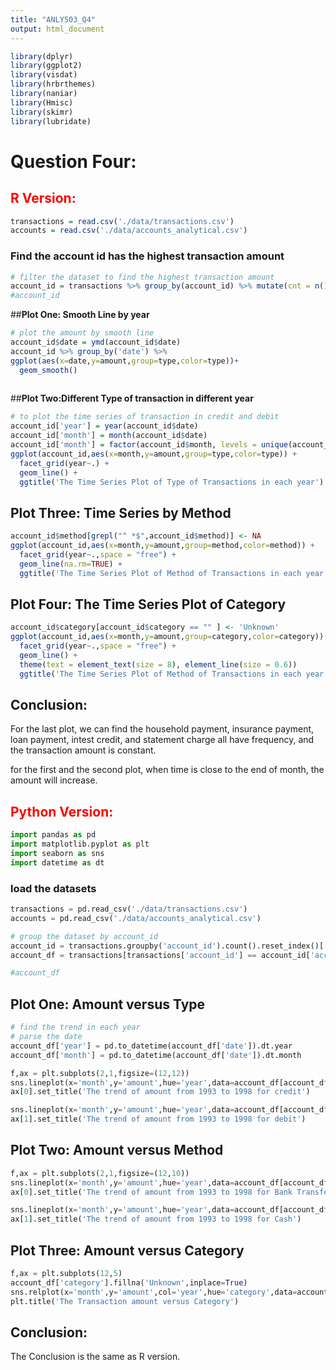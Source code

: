 ```yaml
---
title: "ANLY503_Q4"
output: html_document
---
```



```r
library(dplyr)
library(ggplot2)
library(visdat)
library(hrbrthemes)
library(naniar)
library(Hmisc)
library(skimr)
library(lubridate)
```

# Question Four:


## <span style="color:red">R Version:</span>

```r
transactions = read.csv('./data/transactions.csv')
accounts = read.csv('./data/accounts_analytical.csv')
```

### Find the account id has the highest transaction amount

```r
# filter the dataset to find the highest transaction amount
account_id = transactions %>% group_by(account_id) %>% mutate(cnt = n()) %>% ungroup %>% filter(cnt == max(cnt))
#account_id
```

##**Plot One: Smooth Line by year**

```r
# plot the amount by smooth line
account_id$date = ymd(account_id$date)
account_id %>% group_by('date') %>% 
ggplot(aes(x=date,y=amount,group=type,color=type))+
  geom_smooth()
  
```

##**Plot Two:Different Type of transaction in different year**

```r
# to plot the time series of transaction in credit and debit
account_id['year'] = year(account_id$date)
account_id['month'] = month(account_id$date)
account_id['month'] = factor(account_id$month, levels = unique(account_id$month))
ggplot(account_id,aes(x=month,y=amount,group=type,color=type)) +
  facet_grid(year~.) +
  geom_line() + 
  ggtitle('The Time Series Plot of Type of Transactions in each year')
```

## **Plot Three: Time Series by Method**

```r
account_id$method[grepl("^ *$",account_id$method)] <- NA
ggplot(account_id,aes(x=month,y=amount,group=method,color=method)) +
  facet_grid(year~.,space = "free") +
  geom_line(na.rm=TRUE) + 
  ggtitle('The Time Series Plot of Method of Transactions in each year')
```
  
## **Plot Four: The Time Series Plot of Category**  
  
```r
account_id$category[account_id$category == "" ] <- 'Unknown'
ggplot(account_id,aes(x=month,y=amount,group=category,color=category)) +
  facet_grid(year~.,space = "free") +
  geom_line() + 
  theme(text = element_text(size = 8), element_line(size = 0.6))
  ggtitle('The Time Series Plot of Method of Transactions in each year')
```

## Conclusion:

For the last plot, we can find the household payment, insurance payment, loan payment, intest credit, and statement charge all have frequency, and the transaction amount is constant.

for the first and the second plot, when time is close to the end of month, the amount will increase.


## <span style="color:red">Python Version:</span>

```python
import pandas as pd
import matplotlib.pyplot as plt
import seaborn as sns
import datetime as dt
```

### load the datasets

```python
transactions = pd.read_csv('./data/transactions.csv')
accounts = pd.read_csv('./data/accounts_analytical.csv')
```

```python
# group the dataset by account_id
account_id = transactions.groupby('account_id').count().reset_index()[['account_id','id']].sort_values(ascending=False,by='id')['account_id'].reset_index()
account_df = transactions[transactions['account_id'] == account_id['account_id'][0]]

#account_df
```

## **Plot One: Amount versus Type**

```python
# find the trend in each year
# parse the date
account_df['year'] = pd.to_datetime(account_df['date']).dt.year
account_df['month'] = pd.to_datetime(account_df['date']).dt.month

f,ax = plt.subplots(2,1,figsize=(12,12))
sns.lineplot(x='month',y='amount',hue='year',data=account_df[account_df['type']=='credit'],ci=None,ax=ax[0],palette='Set1')
ax[0].set_title('The trend of amount from 1993 to 1998 for credit')

sns.lineplot(x='month',y='amount',hue='year',data=account_df[account_df['type']=='debit'],ci=None,ax=ax[1],palette='Set1')
ax[1].set_title('The trend of amount from 1993 to 1998 for debit')
```

## **Plot Two: Amount versus Method**

```python
f,ax = plt.subplots(2,1,figsize=(12,10))
sns.lineplot(x='month',y='amount',hue='year',data=account_df[account_df['method']=='bank transfer'],ci=None,ax=ax[0],palette='Set1')
ax[0].set_title('The trend of amount from 1993 to 1998 for Bank Transfer')

sns.lineplot(x='month',y='amount',hue='year',data=account_df[account_df['method']=='cash'],ci=None,ax=ax[1],palette='Set1')
ax[1].set_title('The trend of amount from 1993 to 1998 for Cash')

```

## **Plot Three: Amount versus Category**

```python
f,ax = plt.subplots(12,5)
account_df['category'].fillna('Unknown',inplace=True)
sns.relplot(x='month',y='amount',col='year',hue='category',data=account_df,size='category',ci=None,kind='line')
plt.title('The Transaction amount versus Category')
```

## Conclusion:

The Conclusion is the same as R version.